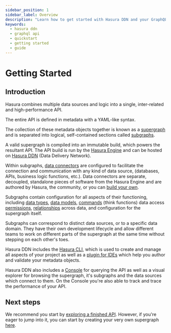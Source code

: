 ```yaml
---
sidebar_position: 1
sidebar_label: Overview
description: "Learn how to get started with Hasura DDN and your GraphQL API."
keywords:
  - hasura ddn
  - graphql api
  - quickstart
  - getting started
  - guide
---
```


# Getting Started

## Introduction

Hasura combines multiple data sources and logic into a single, inter-related and high-performance API.

The entire API is defined in metadata with a YAML-like syntax.

The collection of these metadata objects together is known as a [supergraph](/glossary.mdx#supergraph) and is separated
into logical, self-contained sections called [subgraphs](/glossary.mdx#subgraphs).

A valid supergraph is compiled into an immutable build, which powers the resultant API. The API build is run by the
[Hasura Engine](/glossary.mdx#immutable-build-runtime-system) and can be hosted on
[Hasura DDN](/glossary.mdx#hasura-data-delivery-network-ddn) (Data Delivery Network).

Within subgraphs, [data connectors](/glossary.mdx#native-data-connectors) are configured to facilitate the connection
and communication with any kind of data source, (databases, APIs, business logic functions, etc.). Data connectors are
separate, decoupled, standalone pieces of software from the Hasura Engine and are authored by Hasura, the community, or
you can [build your own](/connectors/build-your-own/index.mdx).

Subgraphs contain configuration for all aspects of their functioning, including
[data types](/supergraph-modeling/types.mdx), [data models](/supergraph-modeling/models.mdx),
[commands](/supergraph-modeling/commands.mdx) (think functions) data access
[permissions](/supergraph-modeling/permissions.mdx), [relationships](/supergraph-modeling/relationships.mdx) across
data, and configuration for the supergraph itself.

Subgraphs can correspond to distinct data sources, or to a specific data domain. They have their own development
lifecycle and allow different teams to work on different parts of the supergraph at the same time without stepping on
each other's toes.

Hasura DDN includes the [Hasura CLI](/cli/overview.mdx), which is used to create and manage all aspects of your project
as well as a [plugin for IDEs](https://marketplace.visualstudio.com/items?itemName=HasuraHQ.hasura) which help you
author and validate your metadata objects.

Hasura DDN also includes a [Console](https://console.hasura.io/) for querying the API as well as a visual explorer for
browsing the supergraph, it's subgraphs and the data sources which connect to them. On the Console you're also able
to track and trace the performance of your API.

## Next steps

We recommend you start by [exploring a finished API](/getting-started/explore/index.mdx). However, if you're eager to
jump into it, you can start by creating your very own supergraph [here](/getting-started/build/index.mdx).
